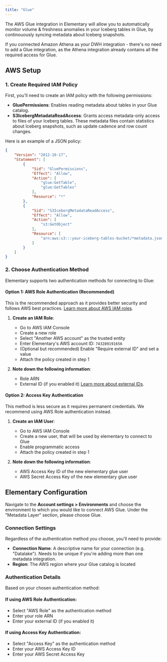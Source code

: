```yaml
---
title: "Glue"
---
```


The AWS Glue integration in Elementary will allow you to automatically monitor volume & freshness anomalies in your Iceberg tables in Glue, by continouously syncing metadata about Iceberg snapshots.

<Note>
  If you connected Amazon Athena as your DWH integration - there's no need to add a Glue integration, as the Athena integration already 
  contains all the required access for Glue.
</Note>

## AWS Setup

### 1. Create Required IAM Policy

First, you'll need to create an IAM policy with the following permissions:
- **GluePermissions**: Enables reading metadata about tables in your Glue catalog.
- **S3IcebergMetadataReadAccess**: Grants access metadata-only access to files of your Iceberg tables. These metadata files contain statistics about Iceberg snapshots, 
such as update cadence and row count changes.

Here is an example of a JSON policy:
```json
{
	"Version": "2012-10-17",
	"Statement": [
		{
			"Sid": "GluePermissions",
			"Effect": "Allow",
			"Action": [
				"glue:GetTable",
				"glue:GetTables"
			],
			"Resource": "*"
		},
		{
			"Sid": "S3IcebergMetadataReadAccess",
			"Effect": "Allow",
			"Action": [
				"s3:GetObject"
			],
			"Resource": [
				"arn:aws:s3:::your-iceberg-tables-bucket/*metadata.json"
			]
		}
	]
}
```

### 2. Choose Authentication Method

Elementary supports two authentication methods for connecting to Glue:

#### Option 1: AWS Role Authentication (Recommended)

This is the recommended approach as it provides better security and follows AWS best practices. [Learn more about AWS IAM roles](https://docs.aws.amazon.com/IAM/latest/UserGuide/id_roles.html).

1. **Create an IAM Role**:
   - Go to AWS IAM Console
   - Create a new role
   - Select "Another AWS account" as the trusted entity
   - Enter Elementary's AWS account ID: `743289191656`
   - (Optional but recommended) Enable "Require external ID" and set a value
   - Attach the policy created in step 1

2. **Note down the following information**:
   - Role ARN
   - External ID (if you enabled it) [Learn more about external IDs](https://aws.amazon.com/blogs/security/how-to-use-external-id-when-granting-access-to-your-aws-resources/).

#### Option 2: Access Key Authentication

This method is less secure as it requires permanent credentials. We recommend using AWS Role authentication instead.

1. **Create an IAM User**:
   - Go to AWS IAM Console
   - Create a new user, that will be used by elementary to connect to Glue
   - Enable programmatic access
   - Attach the policy created in step 1

2. **Note down the following information**:
   - AWS Access Key ID of the new elementary glue user
   - AWS Secret Access Key of the new elementary glue user

## Elementary Configuration

Navigate to the **Account settings > Environments** and choose the environment to which you would like to connect AWS Glue.
Under the "Metadata Layer" section, please choose Glue.

### Connection Settings

Regardless of the authentication method you choose, you'll need to provide:

- **Connection Name**: A descriptive name for your connection (e.g. "Datalake"). Needs to be unique if you're adding more than one metadata integration.
- **Region**: The AWS region where your Glue catalog is located

### Authentication Details

Based on your chosen authentication method:

#### If using AWS Role Authentication:
- Select "AWS Role" as the authentication method
- Enter your role ARN
- Enter your external ID (if you enabled it)

#### If using Access Key Authentication:
- Select "Access Key" as the authentication method
- Enter your AWS Access Key ID
- Enter your AWS Secret Access Key
